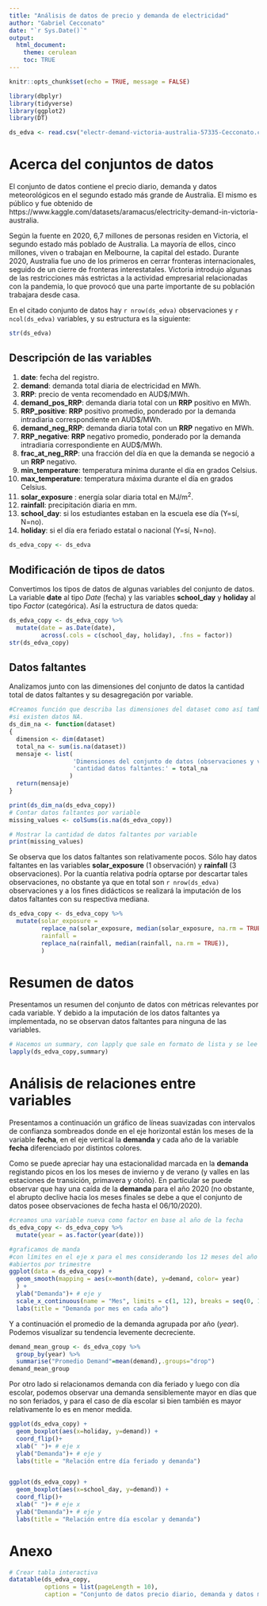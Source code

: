 ```yaml
---
title: "Análisis de datos de precio y demanda de electricidad"
author: "Gabriel Cecconato"
date: "`r Sys.Date()`"
output:
  html_document:
    theme: cerulean
    toc: TRUE
---
```


```r
knitr::opts_chunk$set(echo = TRUE, message = FALSE)
```


```r
library(dbplyr)
library(tidyverse)
library(ggplot2)
library(DT)
```


```r
ds_edva <- read.csv("electr-demand-victoria-australia-57335-Cecconato.csv")

```


# Acerca del conjuntos de datos

El conjunto de datos contiene el precio diario, demanda y datos meteorológicos en el segundo estado más grande de Australia. El mismo es público y fue obtenido de https://www.kaggle.com/datasets/aramacus/electricity-demand-in-victoria-australia.

Según la fuente en 2020, 6,7 millones de personas residen en Victoria, el segundo estado más poblado de Australia. La mayoría de ellos, cinco millones, viven o trabajan en Melbourne, la capital del estado. Durante 2020, Australia fue uno de los primeros en cerrar fronteras internacionales, seguido de un cierre de fronteras interestatales. Victoria introdujo algunas de las restricciones más estrictas a la actividad empresarial relacionadas con la pandemia, lo que provocó que una parte importante de su población trabajara desde casa.

En el citado conjunto de datos hay `r nrow(ds_edva)` observaciones y `r ncol(ds_edva)` variables, y su estructura es la siguiente:

```r
str(ds_edva)
```

## Descripción de las variables 

1. **date**: fecha del registro.
2. **demand**: demanda total diaria de electricidad en MWh.
3. **RRP**: precio de venta recomendado en AUD$/MWh.
4. **demand_pos_RRP**: demanda diaria total con un **RRP** positivo en MWh.
5. **RRP_positive**:  **RRP** positivo promedio, ponderado por la demanda intradiaria correspondiente en AUD$/MWh.
6. **demand_neg_RRP**: demanda diaria total con un **RRP** negativo en MWh.
7. **RRP_negative**: **RRP** negativo promedio, ponderado por la demanda intradiaria correspondiente en AUD$/MWh.
8. **frac_at_neg_RRP**: una fracción del día en que la demanda se negoció a un **RRP** negativo.
9. **min_temperature**: temperatura mínima durante el día en grados Celsius.
10. **max_temperature**: temperatura máxima durante el día en grados Celsius.
11. **solar_exposure** : energía solar diaria total en MJ/m^2^.
12. **rainfall**: precipitación diaria en mm.
13. **school_day**: si los estudiantes estaban en la escuela ese día (Y=sí, N=no).
14. **holiday**: si el día era feriado estatal o nacional (Y=sí, N=no).

```r
ds_edva_copy <- ds_edva
```

## Modificación de tipos de datos 

Convertimos los tipos de datos de algunas variables del conjunto de datos. La variable **date** al tipo *Date* (fecha) y las variables **school_day** y **holiday** al tipo *Factor* (categórica). Así la estructura de datos queda:

```r
ds_edva_copy <- ds_edva_copy %>%
  mutate(date = as.Date(date),
         across(.cols = c(school_day, holiday), .fns = factor))
str(ds_edva_copy)
```

## Datos faltantes

Analizamos junto con las dimensiones del conjunto de datos la cantidad total de datos faltantes y su desagregación por variable.

```r

#Creamos función que describa las dimensiones del dataset como así tambíen
#si existen datos NA.
ds_dim_na <- function(dataset)
{
  dimension <- dim(dataset)
  total_na <- sum(is.na(dataset))
  mensaje <- list(
                  'Dimensiones del conjunto de datos (observaciones y variables):' = dimension, 
                  'cantidad datos faltantes:' = total_na
                 )
  return(mensaje)
}

print(ds_dim_na(ds_edva_copy))
# Contar datos faltantes por variable
missing_values <- colSums(is.na(ds_edva_copy))

# Mostrar la cantidad de datos faltantes por variable
print(missing_values)
```

Se observa que los datos faltantes son relativamente pocos. Sólo hay datos faltantes en las variables **solar_exposure** (1 observación) y **rainfall** (3 observaciones). Por la cuantía relativa podría optarse por descartar tales observaciones, no obstante ya que en total son `r nrow(ds_edva)` observaciones y a los fines didácticos se realizará la imputación de los datos faltantes con su respectiva mediana.


```r
ds_edva_copy <- ds_edva_copy %>%
  mutate(solar_exposure = 
         replace_na(solar_exposure, median(solar_exposure, na.rm = TRUE)),
         rainfall = 
         replace_na(rainfall, median(rainfall, na.rm = TRUE)),
         )  
```

# Resumen de datos

Presentamos un resumen del conjunto de datos con métricas relevantes por cada variable. Y debido a la imputación de los datos faltantes ya implementada, no se observan datos faltantes para ninguna de las variables.  

```r
# Hacemos un summary, con lapply que sale en formato de lista y se lee mejor
lapply(ds_edva_copy,summary)
```

# Análisis de relaciones entre variables

Presentamos a continuación un gráfico de líneas suavizadas con intervalos de confianza sombreados donde en el eje horizontal están los meses de la variable **fecha**, en el eje vertical la **demanda** y cada año de la variable **fecha** diferenciado por distintos colores. 

Como se puede apreciar hay una estacionalidad marcada en la **demanda** registando picos en los los meses de invierno y de verano (y valles en las estaciones de transición, primavera y otoño). En particular se puede observar que hay una caída de la **demanda** para el año 2020 (no obstante, el abrupto declive hacia los meses finales se debe a que el conjunto de datos posee observaciones de fecha hasta el 06/10/2020).

```r
#creamos una variable nueva como factor en base al año de la fecha
ds_edva_copy <- ds_edva_copy %>%
  mutate(year = as.factor(year(date)))

#graficamos de manda 
#con límites en el eje x para el mes considerando los 12 meses del año 
#abiertos por trimestre
ggplot(data = ds_edva_copy) +
  geom_smooth(mapping = aes(x=month(date), y=demand, color= year)
  ) +
  ylab("Demanda")+ # eje y
  scale_x_continuous(name = "Mes", limits = c(1, 12), breaks = seq(0, 12, by = 3)) +
  labs(title = "Demanda por mes en cada año")
```

Y a continuación el promedio de la demanda agrupada por año (*year*). Podemos visualizar su tendencia levemente decreciente.

```r
demand_mean_group <- ds_edva_copy %>% 
  group_by(year) %>% 
  summarise("Promedio Demand"=mean(demand),.groups="drop") 
demand_mean_group

```

Por otro lado si relacionamos demanda con día feriado y luego con día escolar, podemos observar una demanda sensiblemente mayor en días que no son feriados, y para el caso de día escolar si bien también es mayor relativamente lo es en menor medida. 

```r
ggplot(ds_edva_copy) + 
  geom_boxplot(aes(x=holiday, y=demand)) + 
  coord_flip()+
  xlab(" ")+ # eje x
  ylab("Demanda")+ # eje y
  labs(title = "Relación entre día feriado y demanda")


ggplot(ds_edva_copy) + 
  geom_boxplot(aes(x=school_day, y=demand)) + 
  coord_flip()+
  xlab(" ")+ # eje x
  ylab("Demanda")+ # eje y
  labs(title = "Relación entre día escolar y demanda")
```


# Anexo

```r
# Crear tabla interactiva
datatable(ds_edva_copy, 
          options = list(pageLength = 10), 
          caption = "Conjunto de datos precio diario, demanda y datos meteorológicos en el Estado de Victoria (Australia)  - Tabla Interactiva")
```
